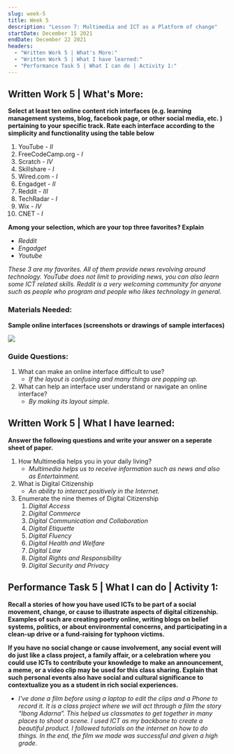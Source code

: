 ```yaml
---
slug: week-5
title: Week 5
description: "Lesson 7: Multimedia and ICT as a Platform of change"
startDate: December 15 2021
endDate: December 22 2021
headers:
  - "Written Work 5 | What's More:"
  - "Written Work 5 | What I have learned:"
  - "Performance Task 5 | What I can do | Activity 1:"
---
```


## Written Work 5 | What's More:

**Select at least ten online content rich interfaces (e.g. learning management systems, blog, facebook page, or other social media, etc. ) pertaining to your specific track. Rate each interface according to the simplicity and functionality using the table below**

1. YouTube - _II_
1. FreeCodeCamp.org - _I_
1. Scratch - _IV_
1. Skillshare - _I_
1. Wired.com - _I_
1. Engadget - _II_
1. Reddit - _III_
1. TechRadar - _I_
1. Wix - _IV_
1. CNET - _I_

**Among your selection, which are your top three favorites? Explain**

- _Reddit_
- _Engadget_
- _Youtube_

_These 3 are my favorites. All of them provide news revolving around technology. YouTube does not limit to providing news, you can also learn some ICT related skills. Reddit is a very welcoming community for anyone such as people who program and people who likes technology in general._

### Materials Needed:

**Sample online interfaces (screenshots or drawings of sample interfaces)**

![](/images/W5-1.png)

### Guide Questions:

1. What can make an online interface difficult to use?
   - _If the layout is confusing and many things are popping up._
1. What can help an interface user understand or navigate an online interface?
   - _By making its layout simple._

## Written Work 5 | What I have learned:

**Answer the following questions and write your answer on a seperate sheet of paper.**

1. How Multimedia helps you in your daily living?
   - _Multimedia helps us to receive information such as news and also as Entertainment._
1. What is Digital Citizenship
   - _An ability to interact positively in the Internet._
1. Enumerate the nine themes of Digital Citizenship
   1. _Digital Access_
   1. _Digital Commerce_
   1. _Digital Communication and Collaboration_
   1. _Digital Etiquette_
   1. _Digital Fluency_
   1. _Digital Health and Welfare_
   1. _Digital Law_
   1. _Digital Rights and Responsibility_
   1. _Digital Security and Privacy_

## Performance Task 5 | What I can do | Activity 1:

**Recall a stories of how you have used ICTs to be part of a social movement, change, or cause to illustrate aspects of digital citizenship. Examples of such are creating poetry online, writing blogs on belief systems, politics, or about environmental concerns, and participating in a clean-up drive or a fund-raising for typhoon victims.**

**If you have no social change or cause involvement, any social event will do just like a class project, a family affair, or a celebration where you could use ICTs to contribute your knowledge to make an announcement, a meme, or a video clip may be used for this class sharing. Explain that such personal events also have social and cultural significance to contextualize you as a student in rich social experiences.**

- _I've done a film before using a laptop to edit the clips and a Phone to record it. It is a class project where we will act through a film the story “Ibong Adarna”. This helped us classmates to get together in many places to shoot a scene. I used ICT as my backbone to create a beautiful product. I followed tutorials on the internet on how to do things. In the end, the film we made was successful and given a high grade._
